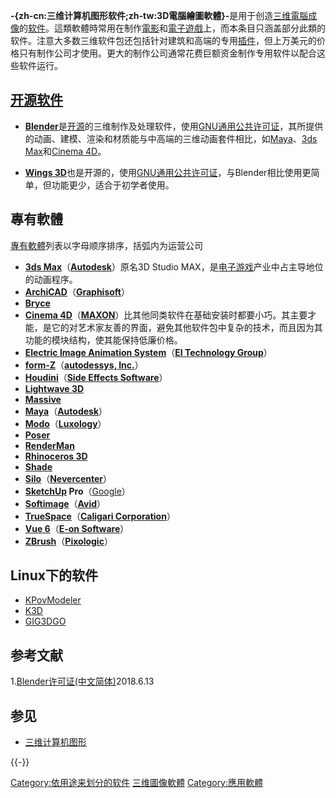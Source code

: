 {{unreferenced|time=2012-02-22T10:26:21+00:00}}
{{NoteTA
|T=zh-cn:三维计算机图形软件;zh-tw:3D電腦繪圖軟體;
|1=zh-cn:三维; zh-tw:3D;
}}

'''-{zh-cn:三维计算机图形软件;zh-tw:3D電腦繪圖軟體}-'''是用于创造[[三维计算机图形|三维電腦成像]]的[[软件|软件]]。這類軟體時常用在制作[[電影|電影]]和[[電子遊戲|電子遊戲]]上，而本条目只涵盖部分此類的软件。注意大多数三维软件包还包括针对建筑和高端的专用[[插件|插件]]，但上万美元的价格只有制作公司才使用。更大的制作公司通常花费巨额资金制作专用软件以配合这些软件运行。

== [[开源软件|开源软件]] ==

*'''[[Blender|Blender]]'''是[[开源|开源]]的三维制作及处理软件，使用[[GNU通用公共许可证|GNU通用公共许可证]]，其所提供的动画、建模、渲染和材质能与中高端的三维动画套件相比，如[[Maya|Maya]]、[[3ds_Max|3ds Max]]和[[Cinema_4D|Cinema 4D]]。

*'''[[Wings_3D|Wings 3D]]'''也是开源的，使用[[GNU通用公共许可证|GNU通用公共许可证]]，与Blender相比使用更简单，但功能更少，适合于初学者使用。

== 專有軟體 ==
[[專有軟體|專有軟體]]列表以字母顺序排序，括弧内为运营公司
* '''[[3ds_Max|3ds Max]]'''（'''[[Autodesk|Autodesk]]'''）原名3D Studio MAX，是[[电子游戏|电子游戏]]产业中占主导地位的动画程序。
* '''[[ArchiCAD|ArchiCAD]]'''（'''[[Graphisoft|Graphisoft]]'''）
* '''[[Bryce|Bryce]]'''
* '''[[Cinema_4D|Cinema 4D]]'''（'''[[MAXON|MAXON]]'''）比其他同类软件在基础安装时都要小巧。其主要才能，是它的对艺术家友善的界面，避免其他软件包中复杂的技术，而且因为其功能的模块结构，使其能保持低廉价格。
* '''[[Electric_Image_Animation_System|Electric Image Animation System]]'''（'''[[EI_Technology_Group|EI Technology Group]]'''）
* '''[[form-Z|form-Z]]'''（'''[[autodessys,_Inc.|autodessys, Inc.]]'''）
* '''[[Houdini|Houdini]]'''（'''[[Side_Effects_Software|Side Effects Software]]'''）
* '''[[Lightwave_3D|Lightwave 3D]]'''
* '''[[Massive|Massive]]'''
* '''[[Maya|Maya]]'''（'''[[Autodesk传媒娱乐部|Autodesk]]'''）
* '''[[Modo|Modo]]'''（'''[[Luxology|Luxology]]'''）
* '''[[Poser|Poser]]'''
* '''[[RenderMan|RenderMan]]'''
* '''[[Rhinoceros_3D|Rhinoceros 3D]]'''
* '''[[Shade|Shade]]'''
* '''[[Silo_(software)|Silo]]'''（'''[[Nevercenter|Nevercenter]]'''）
* '''[[SketchUp|SketchUp]] Pro'''（[[Google|Google]]）
* '''[[Softimage_XSI|Softimage]]'''（'''[[Avid|Avid]]'''）
* '''[[TrueSpace|TrueSpace]]'''（'''[[Caligari_Corporation|Caligari Corporation]]'''）
* '''[[Vue_6|Vue 6]]'''（'''[[E-on_Software|E-on Software]]'''）
* '''[[ZBrush|ZBrush]]'''（'''[[Pixologic|Pixologic]]'''）
== Linux下的软件 ==
*[[KPovModeler|KPovModeler]]
*[[K3D|K3D]]
*[[GIG3DGO|GIG3DGO]]

== 参考文献 ==
{{Reflist}}1.[https://docs.blender.org/manual/zh-hans/dev/getting_started/about/license.html Blender许可证(中文简体)]{{Wayback|url=https://docs.blender.org/manual/zh-hans/dev/getting_started/about/license.html |date=20180613184021 }}2018.6.13

== 参见 ==
{{Portal box|软件}}
* [[三维计算机图形|三维计算机图形]]

{{-}}
{{3D繪圖軟體}}

[[Category:依用途来划分的软件|Category:依用途来划分的软件]]
[[Category:三维圖像軟體|]]
[[Category:應用軟體|Category:應用軟體]]
